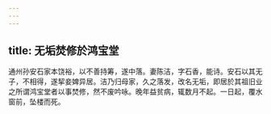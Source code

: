 ```yaml
---
---
---
```

title: 无垢焚修於鸿宝堂
---



通州孙安石家本饶裕，以不善持筹，遂中落。妻陈洁，字石香，能诗。安石以其无子，不相得，遂挈妾婢异居。洁乃归母家，久之落发，改名无垢，即居於其祖旧业之所谓鸿宝堂者以事焚修，然不废吟咏。晚年益贫病，辄数月不起。一日起，覆水窗前，坠楼而死。